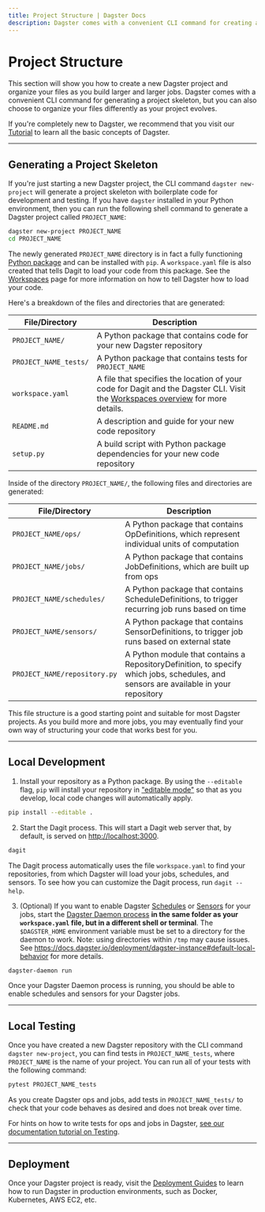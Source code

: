 ```yaml
---
title: Project Structure | Dagster Docs
description: Dagster comes with a convenient CLI command for creating a new project. This guide explains the role of each generated file and directory.
---
```


# Project Structure

This section will show you how to create a new Dagster project and organize your files as you build larger and larger jobs. Dagster comes with a convenient CLI command for generating a project skeleton, but you can also choose to organize your files differently as your project evolves.

If you're completely new to Dagster, we recommend that you visit our [Tutorial](/tutorial) to learn all the basic concepts of Dagster.

---

## Generating a Project Skeleton

If you're just starting a new Dagster project, the CLI command `dagster new-project` will generate a project skeleton with boilerplate code for development and testing. If you have `dagster` installed in your Python environment, then you can run the following shell command to generate a Dagster project called `PROJECT_NAME`:

```bash
dagster new-project PROJECT_NAME
cd PROJECT_NAME
```

The newly generated `PROJECT_NAME` directory is in fact a fully functioning [Python package](https://docs.python.org/3/tutorial/modules.html#packages) and can be installed with `pip`. A `workspace.yaml` file is also created that tells Dagit to load your code from this package. See the [Workspaces](/concepts/repositories-workspaces/workspaces) page for more information on how to tell Dagster how to load your code.

Here's a breakdown of the files and directories that are generated:

| File/Directory        | Description                                                                                                                                                                    |
| --------------------- | ------------------------------------------------------------------------------------------------------------------------------------------------------------------------------ |
| `PROJECT_NAME/`       | A Python package that contains code for your new Dagster repository                                                                                                            |
| `PROJECT_NAME_tests/` | A Python package that contains tests for `PROJECT_NAME`                                                                                                                        |
| `workspace.yaml`      | A file that specifies the location of your code for Dagit and the Dagster CLI. Visit the [Workspaces overview](/concepts/repositories-workspaces/workspaces) for more details. |
| `README.md`           | A description and guide for your new code repository                                                                                                                           |
| `setup.py`            | A build script with Python package dependencies for your new code repository                                                                                                   |

Inside of the directory `PROJECT_NAME/`, the following files and directories are generated:

| File/Directory               | Description                                                                                                                          |
| ---------------------------- | ------------------------------------------------------------------------------------------------------------------------------------ |
| `PROJECT_NAME/ops/`          | A Python package that contains OpDefinitions, which represent individual units of computation                                        |
| `PROJECT_NAME/jobs/`         | A Python package that contains JobDefinitions, which are built up from ops                                                           |
| `PROJECT_NAME/schedules/`    | A Python package that contains ScheduleDefinitions, to trigger recurring job runs based on time                                      |
| `PROJECT_NAME/sensors/`      | A Python package that contains SensorDefinitions, to trigger job runs based on external state                                        |
| `PROJECT_NAME/repository.py` | A Python module that contains a RepositoryDefinition, to specify which jobs, schedules, and sensors are available in your repository |

This file structure is a good starting point and suitable for most Dagster projects. As you build more and more jobs, you may eventually find your own way of structuring your code that works best for you.

---

## Local Development

1. Install your repository as a Python package. By using the `--editable` flag, `pip` will install your repository in ["editable mode"](https://pip.pypa.io/en/latest/reference/pip_install/?highlight=editable#editable-installs) so that as you develop, local code changes will automatically apply.

```bash
pip install --editable .
```

2. Start the Dagit process. This will start a Dagit web server that, by default, is served on <http://localhost:3000>.

```bash
dagit
```

The Dagit process automatically uses the file `workspace.yaml` to find your repositories, from which Dagster will load your jobs, schedules, and sensors. To see how you can customize the Dagit process, run `dagit --help`.

3. (Optional) If you want to enable Dagster [Schedules](/concepts/partitions-schedules-sensors/schedules) or [Sensors](/concepts/partitions-schedules-sensors/sensors) for your jobs, start the [Dagster Daemon process](/deployment/dagster-daemon) **in the same folder as your `workspace.yaml` file, but in a different shell or terminal**. The `$DAGSTER_HOME` environment variable must be set to a directory for the daemon to work. Note: using directories within `/tmp` may cause issues. See <https://docs.dagster.io/deployment/dagster-instance#default-local-behavior> for more details.

```bash
dagster-daemon run
```

Once your Dagster Daemon process is running, you should be able to enable schedules and sensors for your Dagster jobs.

---

## Local Testing

Once you have created a new Dagster repository with the CLI command `dagster new-project`, you can find tests in `PROJECT_NAME_tests`, where `PROJECT_NAME` is the name of your project. You can run all of your tests with the following command:

```bash
pytest PROJECT_NAME_tests
```

As you create Dagster ops and jobs, add tests in `PROJECT_NAME_tests/` to check that your code behaves as desired and does not break over time.

For hints on how to write tests for ops and jobs in Dagster, [see our documentation tutorial on Testing](/tutorial/ops-jobs/testable).

---

## Deployment

Once your Dagster project is ready, visit the [Deployment Guides](/deployment) to learn how to run Dagster in production environments, such as Docker, Kubernetes, AWS EC2, etc.
